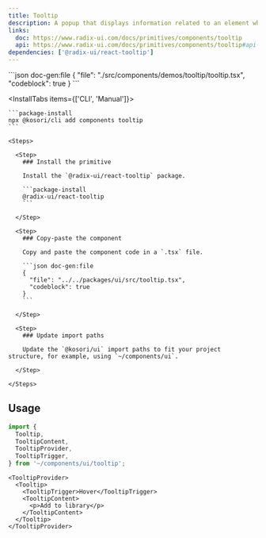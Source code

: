 ```yaml
---
title: Tooltip
description: A popup that displays information related to an element when the element receives keyboard focus or the mouse hovers over it.
links:
  doc: https://www.radix-ui.com/docs/primitives/components/tooltip
  api: https://www.radix-ui.com/docs/primitives/components/tooltip#api-reference
dependencies: ['@radix-ui/react-tooltip']
---
```


<ComponentPreview name='tooltip'>
```json doc-gen:file
{
  "file": "./src/components/demos/tooltip/tooltip.tsx",
  "codeblock": true
}
```
</ComponentPreview>

<InstallTabs items={['CLI', 'Manual']}>

  <Tab value='CLI'>
  
    ```package-install
    npx @kosori/cli add components tooltip
    ```

  </Tab>

  <Tab value='Manual'>

    <Steps>

      <Step>
        ### Install the primitive

        Install the `@radix-ui/react-tooltip` package.

        ```package-install
        @radix-ui/react-tooltip
        ```

      </Step>

      <Step>
        ### Copy-paste the component

        Copy and paste the component code in a `.tsx` file.

        ```json doc-gen:file
        {
          "file": "../../packages/ui/src/tooltip.tsx",
          "codeblock": true
        }
        ```

      </Step>

      <Step>
        ### Update import paths

        Update the `@kosori/ui` import paths to fit your project structure, for example, using `~/components/ui`.

      </Step>

    </Steps>

  </Tab>

</InstallTabs>

## Usage

```ts
import {
  Tooltip,
  TooltipContent,
  TooltipProvider,
  TooltipTrigger,
} from '~/components/ui/tooltip';
```

```tsx
<TooltipProvider>
  <Tooltip>
    <TooltipTrigger>Hover</TooltipTrigger>
    <TooltipContent>
      <p>Add to library</p>
    </TooltipContent>
  </Tooltip>
</TooltipProvider>
```
